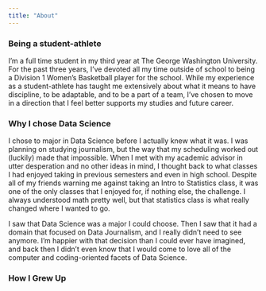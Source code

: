 ```yaml
---
title: "About"
---
```


### Being a student-athlete
I'm a full time student in my third year at The George Washington University. For the past three years, I've devoted all my time outside of school to being a Division 1 Women's Basketball player for the school. While my experience as a student-athlete has taught me extensively about what it means to have discipline, to be adaptable, and to be a part of a team, I've chosen to move in a direction that I feel better supports my studies and future career. 



### Why I chose Data Science
I chose to major in Data Science before I actually knew what it was. I was planning on studying journalism, but the way that my scheduling worked out (luckily) made that impossible. When I met with my academic advisor in utter desperation and no other ideas in mind, I thought back to what classes I had enjoyed taking in previous semesters and even in high school. Despite all of my friends warning me against taking an Intro to Statistics class, it was one of the only classes that I enjoyed for, if nothing else, the challenge. I always understood math pretty well, but that statistics class is what really changed where I wanted to go. 

I saw that Data Science was a major I could choose. Then I saw that it had a domain that focused on Data Journalism, and I really didn't need to see anymore. I'm happier with that decision than I could ever have imagined, and back then I didn't even know that I would come to love all of the computer and coding-oriented facets of Data Science. 

### How I Grew Up


